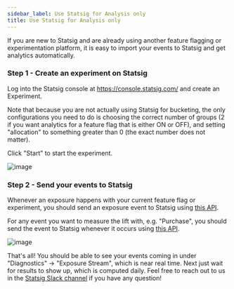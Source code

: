 ```yaml
---
sidebar_label: Use Statsig for Analysis only
title: Use Statsig for Analysis only
---
```


If you are new to Statsig and are already using another feature flagging or experimentation platform, it is easy to import your events to Statsig and get analytics automatically.

### Step 1 - Create an experiment on Statsig

Log into the Statsig console at https://console.statsig.com/ and create an Experiment.

Note that because you are not actually using Statsig for bucketing, the only configurations you need to do is choosing the correct number of groups (2 if you want analytics for a feature flag that is either ON or OFF), and setting "allocation" to something greater than 0 (the exact number does not matter).

Click "Start" to start the experiment.

![image](https://user-images.githubusercontent.com/77478330/157935108-da1869fb-f259-4dcd-a271-95917271f4ec.png)

### Step 2 - Send your events to Statsig

Whenever an exposure happens with your current feature flag or experiment, you should send an exposure event to Statsig using [this API](/http-api#log-exposure-event).

For any event you want to measure the lift with, e.g. "Purchase", you should send the event to Statsig whenever it occurs using [this API](/http-api#log-an-event).

![image](https://user-images.githubusercontent.com/77478330/157947492-8af01e81-9f3e-43d5-9e63-c3ec0cef3e0d.png)

That's all! You should be able to see your events coming in under "Diagnostics" -> "Exposure Stream", which is near real time. Next just wait for results to show up, which is computed daily. Feel free to reach out to us in the [Statsig Slack channel](https://www.statsig.com/slack) if you have any question!
